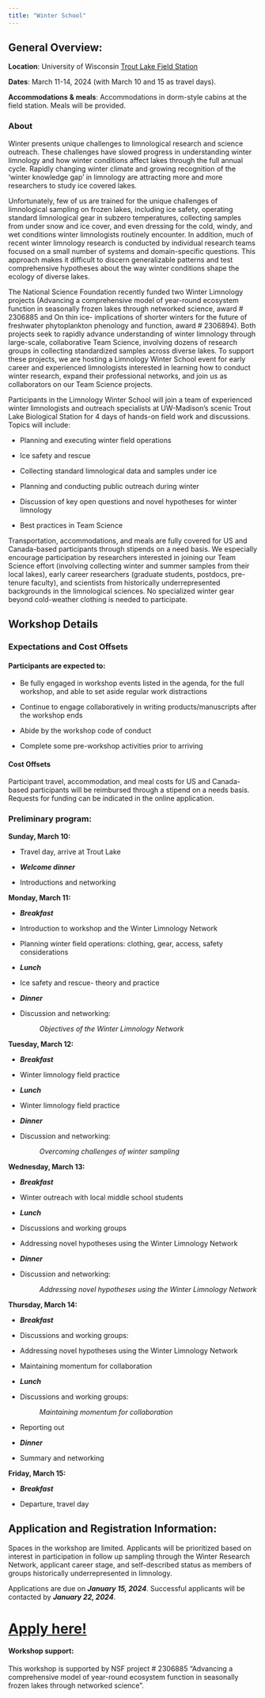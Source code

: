 ```yaml
---
title: "Winter School"
---
```


## **General Overview:**

**Location**: University of Wisconsin [Trout Lake Field Station](https://limnology.wisc.edu/trout-lake-station-welcome/)

**Dates**: March 11-14, 2024 (with March 10 and 15 as travel days).

**Accommodations & meals**: Accommodations in dorm-style cabins at the field station. Meals will be provided.

### About

Winter presents unique challenges to limnological research and science outreach. These challenges have slowed progress in understanding winter limnology and how winter conditions affect lakes through the full annual cycle. Rapidly changing winter climate and growing recognition of the 'winter knowledge gap' in limnology are attracting more and more researchers to study ice covered lakes.

Unfortunately, few of us are trained for the unique challenges of limnological sampling on frozen lakes, including ice safety, operating standard limnological gear in subzero temperatures, collecting samples from under snow and ice cover, and even dressing for the cold, windy, and wet conditions winter limnologists routinely encounter. In addition, much of recent winter limnology research is conducted by individual research teams focused on a small number of systems and domain-specific questions. This approach makes it difficult to discern generalizable patterns and test comprehensive hypotheses about the way winter conditions shape the ecology of diverse lakes.

The National Science Foundation recently funded two Winter Limnology projects (Advancing a comprehensive model of year-round ecosystem function in seasonally frozen lakes through networked science, award \# 2306885 and On thin ice- implications of shorter winters for the future of freshwater phytoplankton phenology and function, award \# 2306894). Both projects seek to rapidly advance understanding of winter limnology through large-scale, collaborative Team Science, involving dozens of research groups in collecting standardized samples across diverse lakes. To support these projects, we are hosting a Limnology Winter School event for early career and experienced limnologists interested in learning how to conduct winter research, expand their professional networks, and join us as collaborators on our Team Science projects.

Participants in the Limnology Winter School will join a team of experienced winter limnologists and outreach specialists at UW-Madison's scenic Trout Lake Biological Station for 4 days of hands-on field work and discussions. Topics will include:

-   Planning and executing winter field operations

-   Ice safety and rescue

-   Collecting standard limnological data and samples under ice

-   Planning and conducting public outreach during winter

-   Discussion of key open questions and novel hypotheses for winter limnology

-   Best practices in Team Science

Transportation, accommodations, and meals are fully covered for US and Canada-based participants through stipends on a need basis. We especially encourage participation by researchers interested in joining our Team Science effort (involving collecting winter and summer samples from their local lakes), early career researchers (graduate students, postdocs, pre-tenure faculty), and scientists from historically underrepresented backgrounds in the limnological sciences. No specialized winter gear beyond cold-weather clothing is needed to participate.

## Workshop Details

### Expectations and Cost Offsets

#### Participants are expected to:

- Be fully engaged in workshop events listed in the agenda, for the full workshop, and able to set aside regular work distractions

- Continue to engage collaboratively in writing products/manuscripts after the workshop ends

- Abide by the workshop code of conduct

- Complete some pre-workshop activities prior to arriving

#### Cost Offsets

Participant travel, accommodation, and meal costs for US and Canada-based participants will be reimbursed through a stipend on a needs basis. Requests for funding can be indicated in the online application.

### Preliminary program:

**Sunday, March 10:**

- Travel day, arrive at Trout Lake

- ***Welcome dinner***

- Introductions and networking

**Monday, March 11:**

- ***Breakfast***

- Introduction to workshop and the Winter Limnology Network

- Planning winter field operations: clothing, gear, access, safety considerations

- ***Lunch***

- Ice safety and rescue- theory and practice 

- ***Dinner***

- Discussion and networking:

|                 *Objectives of the Winter Limnology Network*

**Tuesday, March 12:**

- ***Breakfast***

- Winter limnology field practice

- ***Lunch***

- Winter limnology field practice

- ***Dinner***

- Discussion and networking: 

|                 *Overcoming challenges of winter sampling*

**Wednesday, March 13:**

- ***Breakfast***

- Winter outreach with local middle school students

- ***Lunch***

- Discussions and working groups

- Addressing novel hypotheses using the Winter Limnology Network

- ***Dinner***

- Discussion and networking:

|                 *Addressing novel hypotheses using the Winter Limnology Network*

**Thursday, March 14:**

- ***Breakfast***

- Discussions and working groups:

- Addressing novel hypotheses using the Winter Limnology Network

- Maintaining momentum for collaboration

- ***Lunch***

- Discussions and working groups:

|                 *Maintaining momentum for collaboration*

- Reporting out

- ***Dinner***

- Summary and networking

**Friday, March 15:**

- ***Breakfast***

- Departure, travel day


## Application and Registration Information:

Spaces in the workshop are limited. Applicants will be prioritized based on interest in participation in follow up sampling through the Winter Research Network, applicant career stage, and self-described status as members of groups historically underrepresented in limnology.

Applications are due on ***January 15, 2024***. Successful applicants will be contacted by ***January 22, 2024***.

# [Apply here!]()

#### **Workshop support:**
This workshop is supported by NSF project # 2306885 “Advancing a comprehensive model of year-round ecosystem function in seasonally frozen lakes through networked science”.





